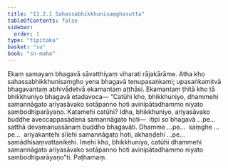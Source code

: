 ```yaml
---
title: "11.2.1 Sahassabhikkhunisaṃghasutta"
tableOfContents: false
sidebar:
  order: 1
type: "tipitaka"
basket: "su"
book: "sn-maha"
---
```



<DynamicBreadcrumb />

<Division number="1007" book="sn-maha" bookNo="14" page="314">

<Paragraph number="1866" book="sn-maha">
Ekaṃ samayaṃ bhagavā sāvatthiyaṃ viharati rājakārāme. Atha kho sahassabhikkhunisaṃgho yena bhagavā tenupasaṅkami; upasaṅkamitvā bhagavantaṃ abhivādetvā ekamantaṃ aṭṭhāsi. Ekamantaṃ ṭhitā kho tā bhikkhuniyo bhagavā etadavoca—
</Paragraph>

<Paragraph number="1867" book="sn-maha">
“Catūhi kho, bhikkhuniyo, dhammehi samannāgato ariyasāvako sotāpanno hoti avinipātadhammo niyato sambodhiparāyaṇo. Katamehi catūhi? Idha, bhikkhuniyo, ariyasāvako buddhe aveccappasādena samannāgato hoti—  itipi so bhagavā …pe…  satthā devamanussānaṃ buddho bhagavāti. Dhamme …pe…  saṃghe …pe…  ariyakantehi sīlehi samannāgato hoti, akhaṇḍehi …pe…  samādhisaṃvattanikehi. Imehi kho, bhikkhuniyo, catūhi dhammehi samannāgato ariyasāvako sotāpanno hoti avinipātadhammo niyato sambodhiparāyaṇo”ti.

</Paragraph>
</Division>

<Paragraph number="1868" type="center" book="sn-maha">
Paṭhamaṃ.
</Paragraph>